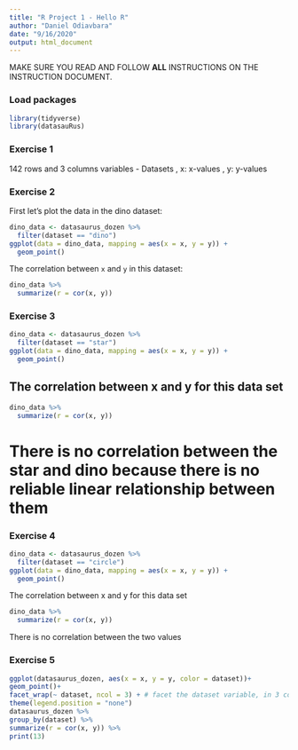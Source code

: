 ```yaml
---
title: "R Project 1 - Hello R"
author: "Daniel Odiavbara"
date: "9/16/2020"
output: html_document
---
```


MAKE SURE YOU READ AND FOLLOW **ALL** INSTRUCTIONS ON THE INSTRUCTION DOCUMENT. 

### Load packages

```r
library(tidyverse) 
library(datasauRus)
```


### Exercise 1

142 rows and 3 columns
variables - Datasets , x: x-values , y: y-values

### Exercise 2

First let's plot the data in the dino dataset:

```r
dino_data <- datasaurus_dozen %>%
  filter(dataset == "dino")
ggplot(data = dino_data, mapping = aes(x = x, y = y)) +
  geom_point()
```

The correlation between `x` and `y` in this dataset:

```r
dino_data %>%
  summarize(r = cor(x, y))
```

### Exercise 3

```r
dino_data <- datasaurus_dozen %>%
  filter(dataset == "star")
ggplot(data = dino_data, mapping = aes(x = x, y = y)) +
  geom_point()

```

## The correlation between x and y for this data set
 
```r

dino_data %>%
  summarize(r = cor(x, y))
```
# There is no correlation between the star and dino because there is no reliable linear relationship between them


### Exercise 4

```r

dino_data <- datasaurus_dozen %>%
  filter(dataset == "circle")
ggplot(data = dino_data, mapping = aes(x = x, y = y)) +
  geom_point()

```

The correlation between x and y for this data set 

```r

dino_data %>%
  summarize(r = cor(x, y))
```
There is no correlation between the two values

### Exercise 5


```r
ggplot(datasaurus_dozen, aes(x = x, y = y, color = dataset))+
geom_point()+
facet_wrap(~ dataset, ncol = 3) + # facet the dataset variable, in 3 cols
theme(legend.position = "none")
datasaurus_dozen %>%
group_by(dataset) %>%
summarize(r = cor(x, y)) %>%
print(13)
```










